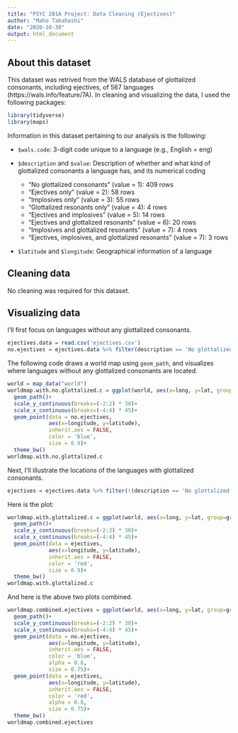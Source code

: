 ```yaml
---
title: "PSYC 201A Project: Data Cleaning (Ejectives)"
author: "Maho Takahashi"
date: "2020-10-30"
output: html_document
---
```


## About this dataset

This dataset was retrived from the WALS database of glottalized consonants, including ejectives, of 567 languages (https://wals.info/feature/7A). In cleaning and visualizing the data, I used the following packages:    

```r
library(tidyverse)
library(maps)
```

Information in this dataset pertaining to our analysis is the following:

* `$wals.code`: 3-digit code unique to a language (e.g., English = eng) 

* `$description` and `$value`: Description of whether and what kind of glottalized consonants a language has, and its numerical coding
  + "No glottalized consonants" (value = 1): 409 rows
  + "Ejectives only" (value = 2): 58 rows
  + "Implosives only" (value = 3): 55 rows
  + "Glottalized resonants only" (value = 4): 4 rows
  + "Ejectives and implosives" (value = 5): 14 rows
  + "Ejectives and glottalized resonants" (value = 6): 20 rows
  + "Implosives and glottalized resonants" (value = 7): 4 rows
  + "Ejectives, implosives, and glottalized resonants" (value = 7): 3 rows

* `$latitude` and `$longitude`: Geographical information of a language

## Cleaning data
No cleaning was required for this dataset.

## Visualizing data

I'll first focus on languages without any glottalized consonants.

```r
ejectives.data = read.csv('ejectives.csv')
no.ejectives = ejectives.data %>% filter(description == 'No glottalized consonants')
```

The following code draws a world map using `geom_path`, and visualizes where languages without any glottalized consonants are located.

```r
world = map_data("world")
worldmap.with.no.glottalized.c = ggplot(world, aes(x=long, y=lat, group=group))+
  geom_path()+
  scale_y_continuous(breaks=(-2:2) * 30)+
  scale_x_continuous(breaks=(-4:4) * 45)+
  geom_point(data = no.ejectives,
             aes(x=longitude, y=latitude),
             inherit.aes = FALSE,
             color = 'blue',
             size = 0.9)+
  theme_bw()
worldmap.with.no.glottalized.c
```

Next, I'll illustrate the locations of the languages with glottalized consonants.

```r
ejectives = ejectives.data %>% filter(!(description == 'No glottalized consonants'))
```

Here is the plot:

```r
worldmap.with.glottalized.c = ggplot(world, aes(x=long, y=lat, group=group))+
  geom_path()+
  scale_y_continuous(breaks=(-2:2) * 30)+
  scale_x_continuous(breaks=(-4:4) * 45)+
  geom_point(data = ejectives,
             aes(x=longitude, y=latitude),
             inherit.aes = FALSE,
             color = 'red',
             size = 0.9)+
  theme_bw()
worldmap.with.glottalized.c
```

And here is the above two plots combined.

```r
worldmap.combined.ejectives = ggplot(world, aes(x=long, y=lat, group=group))+
  geom_path()+
  scale_y_continuous(breaks=(-2:2) * 30)+
  scale_x_continuous(breaks=(-4:4) * 45)+
  geom_point(data = no.ejectives,
             aes(x=longitude, y=latitude),
             inherit.aes = FALSE,
             color = 'blue',
             alpha = 0.8,
             size = 0.75)+
  geom_point(data = ejectives,
             aes(x=longitude, y=latitude),
             inherit.aes = FALSE,
             color = 'red',
             alpha = 0.8,
             size = 0.75)+
  theme_bw()
worldmap.combined.ejectives 
```


